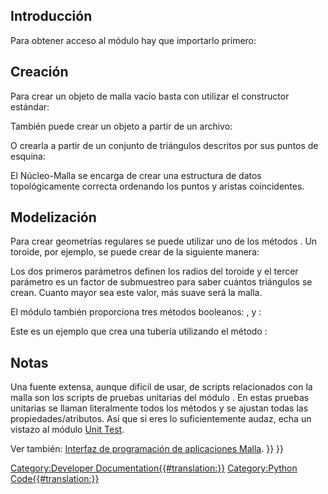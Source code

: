 <languages/>

{{TOCright}}

<span id="Introduction"></span>
==Introducción==

Para obtener acceso al módulo {{incode|Malla}} hay que importarlo primero:

{{Code|code=
import Mesh
}}

<span id="Creation"></span>
==Creación==

Para crear un objeto de malla vacío basta con utilizar el constructor estándar:

{{Code|code=
mesh = Mesh.Mesh()
}}

También puede crear un objeto a partir de un archivo:

{{Code|code=
mesh = Mesh.Mesh("D:/temp/Something.stl")
}}

O crearla a partir de un conjunto de triángulos descritos por sus puntos de esquina:

{{Code|code=
triangles = [
# triangle 1
[-0.5000, -0.5000, 0.0000], [0.5000, 0.5000, 0.0000], [-0.5000, 0.5000, 0.0000],
#triangle 2
[-0.5000, -0.5000, 0.0000], [0.5000, -0.5000, 0.0000], [0.5000, 0.5000, 0.0000],
]
meshObject = Mesh.Mesh(triangles)
Mesh.show(meshObject)
}}

El Núcleo-Malla se encarga de crear una estructura de datos topológicamente correcta ordenando los puntos y aristas coincidentes.
{{Top}}
<span id="Modeling"></span>
==Modelización==

Para crear geometrías regulares se puede utilizar uno de los métodos {{incode|create*()}}. Un toroide, por ejemplo, se puede crear de la siguiente manera:

{{Code|code=
m = Mesh.createTorus(8.0, 2.0, 50)
Mesh.show(m)
}}

Los dos primeros parámetros definen los radios del toroide y el tercer parámetro es un factor de submuestreo para saber cuántos triángulos se crean. Cuanto mayor sea este valor, más suave será la malla.

El módulo {{incode|Malla}} también proporciona tres métodos booleanos: {{incode|union()}}, {{incode|intersection()}} y {{incode|difference()}}:

{{Code|code=
m1, m2              # are the input mesh objects
m3 = Mesh.Mesh(m1)  # create a copy of m1
m3.unite(m2)        # union of m1 and m2, the result is stored in m3
m4 = Mesh.Mesh(m1)
m4.intersect(m2)    # intersection of m1 and m2
m5 = Mesh.Mesh(m1)
m5.difference(m2)   # the difference of m1 and m2
m6 = Mesh.Mesh(m2)
m6.difference(m1)   # the difference of m2 and m1, usually the result is different to m5
}}

Este es un ejemplo que crea una tubería utilizando el método {{incode|difference()}}:

{{Code|code=
import FreeCAD, Mesh
cylA = Mesh.createCylinder(2.0, 10.0, True, 1.0, 36)
cylB = Mesh.createCylinder(1.0, 12.0, True, 1.0, 36)
cylB.Placement.Base = (FreeCAD.Vector(-1, 0, 0)) # move cylB to avoid co-planar faces
pipe = cylA
pipe = pipe.difference(cylB)
pipe.flipNormals() # somehow required
doc = FreeCAD.ActiveDocument
obj = d.addObject("Mesh::Feature", "Pipe")
obj.Mesh = pipe
doc.recompute()
}}
{{Top}}
<span id="Notes"></span>
==Notas==

Una fuente extensa, aunque difícil de usar, de scripts relacionados con la malla son los scripts de pruebas unitarias del módulo {{incode|Mesh}}. 
En estas pruebas unitarias se llaman literalmente todos los métodos y se ajustan todas las propiedades/atributos.
Así que si eres lo suficientemente audaz, echa un vistazo al módulo [https://github.com/FreeCAD/FreeCAD/blob/master/src/Mod/Mesh/App/MeshTestsApp.py Unit Test].

Ver también: [[Mesh_API|Interfaz de programación de aplicaciones Malla]].
{{Top}}
{{Powerdocnavi{{#translation:}}}}
[[Category:Developer Documentation{{#translation:}}]]
[[Category:Python Code{{#translation:}}]]
{{Mesh Tools navi{{#translation:}}}}
{{clear}}